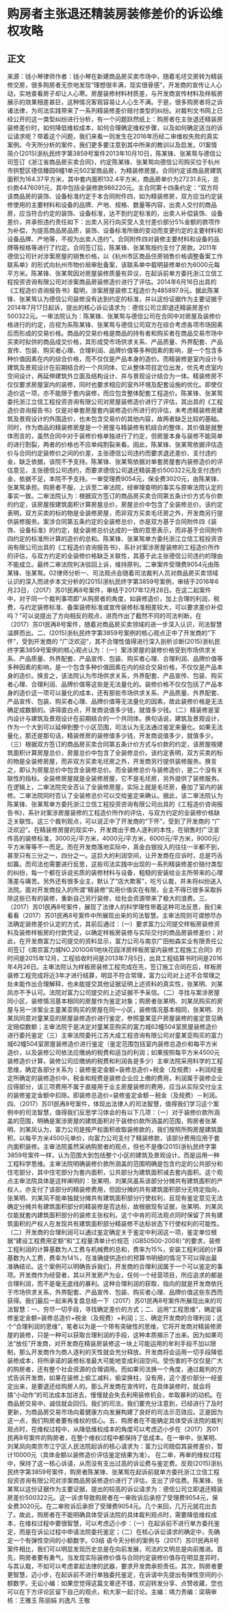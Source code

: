 # 购房者主张退还精装房装修差价的诉讼维权攻略
## 正文
来源：钱小琴律师作者：钱小琴在新建商品房买卖市场中，随着毛坯交房转为精装修交房，很多购房者无奈地发现“理想很丰满，现实很骨感”，开发商的宣传让人心动，实地查看房子却让人心寒。房屋装修材料材质差，与开发商宣传材料及样板房展示的效果相差甚巨，这种情况客观容易让人心生不满。于是，很多购房者将之诉诸法律，为司法实践带来了一系列精装修差价赔付类型的纠纷。对裁判文书网上已经公开的这一类型纠纷进行分析，有一个问题跃然纸上：购房者在主张退还精装房装修差价时，如何降低维权成本，如何合理确定维权步骤，以及如何确定适当的诉讼请求呢？带着这个问题，我们来看一则发生在2016年历经二审维权失败的真实案例。今天所分析的案件，我们更多要注意到其中所来的教训以及启发。01案情简介(2015)浙杭民终字第3859号案件2013年10月10日，陈某锋、张某鸳与德信公司签订《浙江省商品房买卖合同》，约定陈某锋、张某鸳向德信公司购买位于杭州市拱墅区德信臻园6幢1单元502室商品房，为精装修房屋。合同约定该商品房建筑面积为164.37平方米，其中套内面积132.4平方米，商品房单价为27231.8元，总价款4476091元，其中包括全装修款986220元。主合同第十四条约定：“双方将该商品房的装饰、设备标准约定于本合同附件四，如为精装修房，双方应当约定装修使用的主要材料和设备的品牌、产地、规格、数量等内容，出卖人交付的商品房，应当符合约定的装饰、设备标准，达不到约定标准的，出卖人补偿装饰、设备差价，并承担违约责任如下：出卖人另行向买受人支付差价部分5%金额的款项作为补偿，为提高商品房品质，装饰、设备标准所做的变动而变更约定的主要材料和设备品牌、产地等，不视为出卖人违约”。合同附件四对装修主要材料和设备的品牌等规格等进行了约定。合同签订后，陈某锋、张某鸳按约支付了房款。2011年德信公司针对涉案房屋的销售价格，以《杭州市区商品住房销售价格调整备案工作联系单》的形式向杭州市物价局审批备案，该联系单中载明装修单价为6000元每平方米。陈某锋、张某鸳因对房屋装修质量有异议，在起诉前单方委托浙江立信工程投资咨询有限公司对涉案商品房装修造价进行了评估。2014年6月16日出具的《工程造价咨询报告书》载明，涉案房屋装修工程造价为485897.9元。据此陈某锋、张某鸳认为德信公司装修没有达到约定的标准，并以这份证据作为主要证据于2014年7月17日起诉，提出的核心诉讼请求为：德信公司立即退还精装房差价500322元。一审法院认为：陈某锋、张某鸳与德信公司在合同中对房屋及装修价格进行的约定，应视为系陈某锋、张某鸳与德信公司双方在综合考虑各项市场因素后而形成的交易价格。商品的交易价格是商品的持有者和购买者在商品交易市场中买卖时拟供的商品成交价格，其形成受市场供求关系、产品质量、外界配套、产品宣传、包装、购买者心理、合理利润、品牌价值等多种因素的影响，是一个包含多种价值因素在内的综合价格，而不仅仅是产品本身的造价。而精装修是室内设计与建筑及景观设计在前期结合的一个共同体，它从整体项目定位出发，优先考虑室内空间设计，再延伸建筑外立面及结构设计、并与景观设计结合为一体。精装修房不仅仅要求房屋室内的装修，同时也要求相应的室外环境及配套设施的优化。即使仅造价这一项，亦不能限于套内装修，而应包含整体配套工程造价。陈某锋、张某鸳委托浙江立信工程投资咨询有限公司对房屋装修造价进行了评估，其出具的《工程造价咨询报告书》仅是对单套房屋套内装修造价所进行的评估，未考虑精装修房建筑及景观设计的外围造价，也未包含交易价的其他内容，故两者缺乏比较的基础。同时，作为商品的精装修房屋是一个房屋与精装修有机结合的整体，其价值是就整体而言的，虽然合同中对于装修价格单独进行了约定，但房屋本身与装修不能简单的进行割裂，两者的价格也不应单纯割裂来看。因此，陈某锋、张某鸳依据评估造价与合同约定装修价之间的价差，主张德信公司违约而要求退还差价、支付违约金，缺乏依据，该院不予支持。陈某锋、张某鸳依据对单套房屋套内装修造价的评估意见，主张德信公司违约，而要求德信公司退还精装差价500322元及支付违约金，依据不足，本院不予支持。一审受理费9054元，保全费3020元，由陈某锋、张某鸳承担。购房者不服，上诉至二审法院，经审理查明的事实与原审法院认定的事实一致。二审法院认为：根据双方签订的商品房买卖合同第五条计价方式与价款的约定，该房屋按建筑面积计算房屋总价，房屋总价中包含了全装修总价。该约定表明，双方买卖的标的物是全装修房屋，而非双方买卖毛坯房之外，开发商另行提供装修服务。案涉合同第五条约定的全装修总价，亦是双方基于合同附件四《装饰、设备标准》的约定，就全装修总价达成的一致的意思表示，而非基于合同附件四约定的标准所计算的造价的总和。陈某锋、张某鸳单方委托浙江立信工程投资咨询有限公司出具的《工程造价咨询报告书》，系针对案涉房屋装修的工程造价所作的评估，与双方约定的全装修价格缺乏关联性，其基于此主张德信公司违约的理由不能成立。最终二审法院判决驳回上诉，维持原判。二审案件受理费9054元由陈某锋、张某鸳。02律师分析一、司法观点会随着司法裁判人员对商品房买卖领域认识的深入而进步本文分析的(2015)浙杭民终字第3859号案例，审结于2016年6月23日，（2017）苏01民再8号案件，审结于2017年12月28日。在这二起案件中，对于同一个裁判事项即“从购房者的角度，如装修造价，加上合理的利润，税费，与约定装修标准、备案装修标准或宣传装修标准相差较大，可以要求差价补偿吗？”可以说提出了方向相反的观点，进而作出了截然不同的司法判断。在（2017）苏01民再8号案件，随着对商品房买卖领域的进一步深入认识，司法智慧溢屏而出。二、(2015)浙杭民终字第3859号案例的核心观点正中了开发商的“下怀”，受到开发商的 “广泛欢迎”，其不合理性值得进行深入剖析诊断(2015)浙杭民终字第3859号案例的核心观点认为：（一）案涉房屋的装修价格受到市场供求关系、产品质量、外界配套、产品宣传、包装、购买者心理、合理利润、品牌价值等多种因素的影响，是一个包含多种价值因素在内的综合交易价格，不仅仅是产品本身的造价。换言之，该法院认为市场供求关系，外界配套、产品宣传、包装、购买者心理、合理利润、品牌价值等这些是无法量化的。装修价格不仅仅包括了产品本身的造价这一项可以量化的成本，还有那些市场供求关系、产品质量、外界配套、产品宣传、包装、购买者心理、品牌价值等无法量化的因素，故此装修价格是无法确定成数额的。讲得直白点，开发商说值多少钱，就值多少钱。（二）精装修是室内设计与建筑及景观设计在前期结合的一个共同体。换句话说，建筑及景观设计，作为一个大到可以延伸到整个小区范围，司法认为无法通过鉴定来量化。如果无法量化，那还是那句话，精装修房的装修值多少钱，开发商说值多少，就值多少。（三）根据双方签订的商品房买卖合同第五条计价方式与价款的约定，该房屋按建筑面积计算房屋总价，房屋总价中包含了全装修总价。该约定表明，双方买卖的标的物是全装修房屋，而非双方买卖毛坯房之外，开发商另行提供装修服务。换言之，即认为房屋总价中包含全装修总价。而全装修总价与装修造价，是二个没有关联性的指标。全装修房屋就是全装修房屋，它不是毛坯房，另外提供了装修服务。在逻辑上，二审法院完全否认了全装修房屋，实际上就是毛坯房，叠加了室内的装修。二审法院同时否认了全装修总价可以交给鉴定来确认。据此，该二审法院认为陈某锋、张某鸳单方委托浙江立信工程投资咨询有限公司出具的《工程造价咨询报告书》，系针对案涉房屋装修的工程造价所作的评估，与双方约定的全装修价格缺乏关联性。这三个裁判观点，可以说正中了开发商的“下怀”，受到了开发商的 “广泛欢迎”。在精装修房屋的现实中，开发商出于商人逐利的本性，在销售时广泛宣传高的装修标准，3000元/平方米，4000元/平方米，6000元/平方米，9000元/平方米等等不一而足。而在开发商落地实际中，真金白银投入的往往一半都不到，甚至只有三分之一，四分之一。这巨大的利润空间，让开发商在应诉时，总是巧舌如簧。而司法也需要进行反思，这些司法实践中出现的一系列精装修差价赔付类型的纠纷，每一个都在诉说劣质的装修材料与设备，粗糙的安装给业主所带来的心理落差与痛苦。另外还有很多业主，默认了“店大欺客”，吃亏认裁，并未将纠纷送入法院。面对开发商投入的所谓“精装修”实用价值实在有限，业主不得已很多采取拆除这些已有的装修，重新自己另行装修，给社会资源带来了极大的浪费。三、（2017）苏01民再8号案件，展现了法律人的科学理性带着这种司法反思，我们来看看（2017）苏01民再8号案件中所展现出来的司法智慧。主审法院则可谓想尽办法确定装修差价认定的方式，其前后通过：（一）要求富力公司提交样板房装修资料及装修样板房的付款凭证，以确定样板房装修与实际交付的商品房装修差价；对此，在开发商富力公司提交的资料显示，富力公司与南京广田柏森实业有限责任公司签订《南京富力城NO.2010G61地块花园洋房样板房室内装修工程施工合同》的时间是2015年12月，工程验收时间是2013年7月5日，出具工程结算书时间是2016年4月26日。主审法院认为样板房装修工程完成在先，签订施工合同在后，样板房装修工程完成将近3年才进行结算，明显不符合常理，富力公司对上述不合常理之处未能作出合理解释，也未能提交其他证据证明上述资料的真实性，张某明、刘某凤亦不予认可。法院对富力公司提交的上述证据不予采信。（二）寻找与案涉房屋同小区，装修情况基本相同的房屋作为鉴定对象；购房者张某明、刘某凤购买的房屋与另一涉案业主童某亚购买的房屋在同一小区，装修情况基本相同，张某明、刘某凤同意对童某亚的房屋装修造价进行鉴定，参照童某亚户房屋装修的鉴定意见确定赔偿数额；主审法院于是决定对童某亚购买的富力城62幢504室房屋装修造价进行委托鉴定（三）主审法院委托江苏大成工程咨询有限公司对童某亚购买的富力城62幢504室房屋装修造价进行鉴定（鉴定范围包括室内装修总造价和每平方米造价，以及装修公司依法应缴纳的税费和适当的利润；如果按照每平方米4500元装修造价计算，装修公司应缴纳的税费和利润各是多少）主审法院采用科学的工程思维，确定各部分关系为：装修鉴定金额=装修总造价+税金（及规费）+利润经鉴定所确定的装修造价中，税金和规费是装修企业应上缴的费用，利润属于装修企业应得部分，该三项费用不属于直接用于业主房屋装修的费用，应当从实际交付业主的装修鉴定金额中扣除。即装修总造价=装修鉴定金额－税金（及规费）－利润。四、（2017）苏01民再8号案件，体现出法律人的司法智慧，值得我们学习这个案例中的司法智慧，值得我们反思学习体会的有以下几项：（一）对于装修价款所涵盖的范围，明确是案涉房屋的建筑面积对于装修价款所涵盖的范围，购房者张某明、刘某凤认为，富力公司是按产权面积收取装修款的，我们按照所购房屋建筑面积，以每平方米4500元单价，向富力公司支付了精装修款，该部分费用应用于套内面积装修。主审法院虽然采纳购房者的观点，但也不是像(2015)浙杭民终字第3859号案件一样，认为范围大到包括整个小区的建筑及景观设计。而是运用一种工程科学思维。主审法院明确装修价款所涵盖的范围明确是包含约定的公共部分和住宅部分，其中住宅部分为套内面积，公共部分为建筑面积减去套内面积。这个观点主审法院具体是这样阐明的：张某明、刘某凤虽系该部分分摊共有建筑面积的产权人，亦支付了该部分的精装修费用，但因分摊的共有建筑面积部分无特定指向，张某明、刘某凤不能单独就分摊共有建筑面积部分行使权利，且现有鉴定意见无法确定分摊共有建筑面积部分的精装修是否达标，故根据现有证据，张某明、刘某凤仅能就套内建筑面积部分的装修主张权利。这个中肯的司法观点同时保留了共有建筑面积的产权人在发现共有建筑面积部分精装修不达标状态下行使权利的可能性。（二）开发商的合理利润可以通过鉴定确定关于鉴定中利润这一项，鉴定单位根据“建设工程费用定额”和“工程量清单计价规范（GB50500-2008）”的要求，装修工程利润的计算基数为人工费与机械费的总和，费率为15%，安装工程利润的计算基数为人工费，费率为14%，在准确提供造价的预算书明细的情况下可以得出最准确结论。这个案例可以明确告诉我们，开发商的合理利润属于一个可以鉴定的事项。开发商作为经营者，其以开发房产为业，任何一个经营项目，所应追求的都是合理利润，而不是毫无底线的暴利。这种合理利润的获取，指向的就是开发商依托于市场供求关系，外界配套、产品宣传、包装、购买者心理、品牌价值这些东西而获得。我们最后一起来再复盘总结一下（2017）苏01民再8号案件所展现出来的司法智慧：一、穷尽一切手段，寻找确定差价的方式；二、运用“工程思维”，确定装修鉴定金额=装修总造价+税金（及规费）+利润；三、确定开发商的合理利润；这个“合理利润的思维”，笔者以为是一个带有突破性的思维，它将开发商对精装修房屋的装修，只是一种可以获取合理利润的手段，这种本质揭示了出来。因为如果司法“放任”开发商，对开发商在精装房装修这一块上可能运用的牟利手段不加以限制，那么开发商作为商人逐利的天性就会充分释放。开发商将会运用一切手段降低装修成本，将所承诺的装修标准最大可能地变成利润空间。受伤害的不仅仅是广大的购房者，还有整个社会资源的合理调用。而如果司法换一个角度，通过裁判的方式告诉开发商，如果在装修上偷工减料，偷梁换柱，没有用，这个差价部分一经鉴定出来，是要退还给购房人的。那么开发商在宣传时，在具体装修时，就会将搞“小动作”的司法成本加进去，慢慢就会失去利用装修机会，牟取暴利的动机。在商品房交易中，诚信就会回归。我们的司法，我们要充分注意到，已经进行了及时更新，为商品房交易市场向着健康方向发展构建了良好的司法示范效应。正是因为这一点，我们购房者要有维权的信心。五、购房者在不能确定具体受诉法院的裁判观点时，在维权过程中，从降低维权成本的角度可以考虑迈小步在（2017）苏01民再8号案件的购房者，在整个维权过程中都保持了低成本。在一审中，张某明、刘某凤向南京市江宁区人民法院起诉的核心请求为：富力公司赔偿其装修差价，暂计10000元（具体金额以装修造价评估鉴定结果为准）。 在二审，再审的维权过程中，保持了这一核心诉请，从而没有支出过高的诉讼费与鉴定费。反观(2015)浙杭民终字第3859号案件，购房者陈某锋、张某鸳在起诉前就单方委托浙江立信工程投资咨询有限公司对涉案商品房装修造价进行了评估，支出了评估费。陈某锋、张某鸳以这份证据作为主要证据，提出的较高的诉讼请求为：德信公司立即退还精装房差价500322元。这一诉求导致购房者在一审败诉后承担了受理费9054元，保全费3020元。在二审败诉后承担了受理费9054元。几个来回，几万元就花出去了。故此，购房者在不能明确具体受诉法院的具体裁判观点时，需要降低维权成本，在维权过程中要很智慧，可以考虑迈小步：（一）在起诉前不进行单方委托鉴定，而是在诉讼过程中申请法院委托鉴定；（二）在核心诉讼请求的确定中，先确定一个有弹性空间的小额数字。03结 语今天分析的案例与（2017）苏01民再8号案件相比，我们可以明显发现历史总是在向前发展，司法的文明总是向前推进。首先，购房者要有勇气，当发现实际装修价值与合同约定装修价值存在明显差异时，与其认栽，不如可以考虑拿起法律的武器，要求开发商承担责任。其次，购房者要更智慧，迈小步，在起诉前不进行单独委托鉴定，在诉请中先提出有弹性空间的小额数字。无讼小编：如果您觉得这篇文章还不错，欢迎转发分享、点赞收藏，您也可以在下方评论区留下自己的观点，和大家一起讨论。主编：靖力责编：梁萌审核：王雅玉 陈丽娟 刘逸凡 王敬